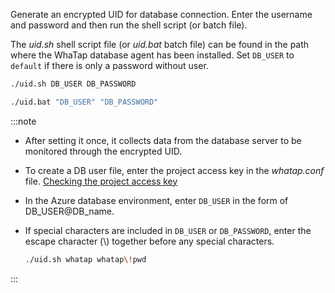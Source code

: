 Generate an encrypted UID for database connection. Enter the username and password and then run the shell script (or batch file). 

The _uid.sh_ shell script file (or _uid.bat_ batch file) can be found in the path where the WhaTap database agent has been installed. Set `DB_USER` to `default` if there is only a password without user. 

<Tabs groupId='os'>

<TabItem value="linux" label="Linux" default>

```bash
./uid.sh DB_USER DB_PASSWORD
```

</TabItem>
<TabItem value="windows" label="Windows">

```bash
./uid.bat "DB_USER" "DB_PASSWORD"
```

</TabItem>
</Tabs>

:::note

-   After setting it once, it collects data from the database server to be monitored through the encrypted UID.
-   To create a DB user file, enter the project access key in the _whatap.conf_ file. [Checking the project access key](#check-accesskey)
-   In the Azure database environment, enter `DB_USER` in the form of DB_USER@DB_name.
-   If special characters are included in `DB_USER` or `DB_PASSWORD`, enter the escape character (\\) together before any special characters.

    ```bash title='Example'
    ./uid.sh whatap whatap\!pwd
    ```

:::
